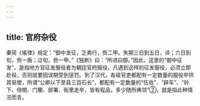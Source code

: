 ```yaml
---
---
---
```

title: 官府杂役
---



秦简《徭律》规定：“御中发征，乏弗行，赀二甲。失期三日到五日，谇；六日到旬，赀一盾；过旬，赀一甲。”《独断》曰：“所进曰御。”因此，这里的“御中征发”，是指地方官征发服役者为朝廷官府服役。凡遇到这样的征发服役，必须立即赴役，否则就要因误期受到惩罚。到了汉代，各级官吏都配有一定数量的服役卒供其驱使，所谓“公卿以下至县三百石长”，都配有一定数量的“伍伯”、“辟车”、“铃下、侍閤、门蘭、部署、街里走卒，皆有程品，多少随所典领”②，就是指此种情况而言。